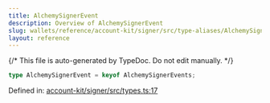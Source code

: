 ```yaml
---
title: AlchemySignerEvent
description: Overview of AlchemySignerEvent
slug: wallets/reference/account-kit/signer/src/type-aliases/AlchemySignerEvent
layout: reference
---
```


{/* This file is auto-generated by TypeDoc. Do not edit manually. */}

```ts
type AlchemySignerEvent = keyof AlchemySignerEvents;
```

Defined in: [account-kit/signer/src/types.ts:17](https://github.com/alchemyplatform/aa-sdk/blob/9df5be8c23af4e472bcb503c17766b16da0ad87d/account-kit/signer/src/types.ts#L17)
